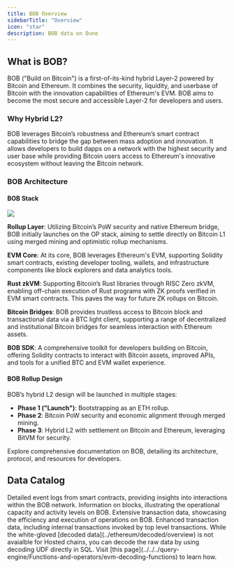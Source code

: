```yaml
---
title: BOB Overview
sidebarTitle: "Overview"
icon: "star"
description: BOB data on Dune
---
```



<HostedInfo Blockchain="BOB" />

## What is BOB?

BOB ("Build on Bitcoin") is a first-of-its-kind hybrid Layer-2 powered by Bitcoin and Ethereum. It combines the security, liquidity, and userbase of Bitcoin with the innovation capabilities of Ethereum's EVM. BOB aims to become the most secure and accessible Layer-2 for developers and users.

### Why Hybrid L2?

BOB leverages Bitcoin’s robustness and Ethereum’s smart contract capabilities to bridge the gap between mass adoption and innovation. It allows developers to build dapps on a network with the highest security and user base while providing Bitcoin users access to Ethereum's innovative ecosystem without leaving the Bitcoin network.

### BOB Architecture

#### BOB Stack 

<Frame>
  <img src="/images/bob-stack.png" />
</Frame>

**Rollup Layer**: Utilizing Bitcoin’s PoW security and native Ethereum bridge, BOB initially launches on the OP stack, aiming to settle directly on Bitcoin L1 using merged mining and optimistic rollup mechanisms.

**EVM Core**: At its core, BOB leverages Ethereum's EVM, supporting Solidity smart contracts, existing developer tooling, wallets, and infrastructure components like block explorers and data analytics tools.

**Rust zkVM**: Supporting Bitcoin’s Rust libraries through RISC Zero zkVM, enabling off-chain execution of Rust programs with ZK proofs verified in EVM smart contracts. This paves the way for future ZK rollups on Bitcoin.

**Bitcoin Bridges**: BOB provides trustless access to Bitcoin block and transactional data via a BTC light client, supporting a range of decentralized and institutional Bitcoin bridges for seamless interaction with Ethereum assets.

**BOB SDK**: A comprehensive toolkit for developers building on Bitcoin, offering Solidity contracts to interact with Bitcoin assets, improved APIs, and tools for a unified BTC and EVM wallet experience.

#### BOB Rollup Design

BOB’s hybrid L2 design will be launched in multiple stages: 

- **Phase 1 ("Launch")**: Bootstrapping as an ETH rollup.
- **Phase 2**: Bitcoin PoW security and economic alignment through merged mining.
- **Phase 3**: Hybrid L2 with settlement on Bitcoin and Ethereum, leveraging BitVM for security.


<CardGroup cols={1}>
  <Card title="BOB documentation" icon="link" href="https://docs.gobob.xyz/docs/learn/introduction/stack">
    Explore comprehensive documentation on BOB, detailing its architecture, protocol, and resources for developers.
  </Card>
</CardGroup>

## Data Catalog

<CardGroup cols={2}>
  <Card title="Logs" icon="bolt" href="./raw/logs">
    Detailed event logs from smart contracts, providing insights into interactions within the BOB network.
  </Card>
  <Card title="Blocks" icon="cubes" href="./raw/blocks">
    Information on blocks, illustrating the operational capacity and activity levels on BOB.
  </Card>
  <Card title="Transactions" icon="message-arrow-up" href="./raw/transactions">
    Extensive transaction data, showcasing the efficiency and execution of operations on BOB.
  </Card>
  <Card title="Traces" icon="file" href="./raw/traces">
    Enhanced transaction data, including internal transactions invoked by top level transactions.
  </Card>
</CardGroup>

<Tip>
While the white-gloved [decoded data](../ethereum/decoded/overview) is not avaialble for Hosted chains, you can decode the raw data by using decoding UDF directly in SQL. 
Visit [this page](../../../query-engine/Functions-and-operators/evm-decoding-functions) to learn how.
</Tip>
